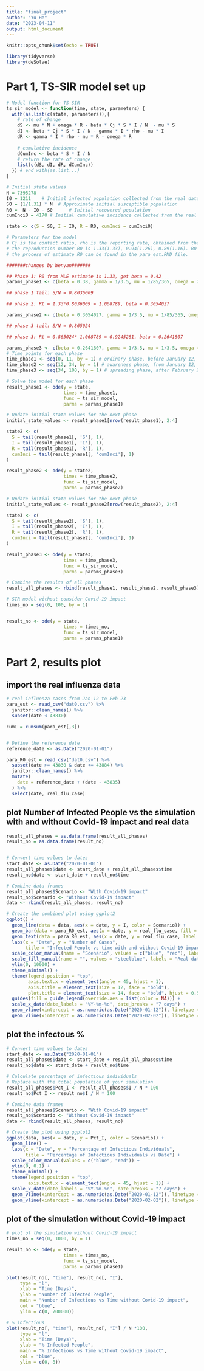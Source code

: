 ```yaml
---
title: "final_project"
author: "Yu He"
date: "2023-04-11"
output: html_document
---
```


```r
knitr::opts_chunk$set(echo = TRUE)
```

```r
library(tidyverse)
library(deSolve)
```


# Part 1, TS-SIR model set up
```r
# Model function for TS-SIR
ts_sir_model <- function(time, state, parameters) {
  with(as.list(c(state, parameters)),{
    # rate of change
    dS <- mu * N + omega * R - beta * Cj * S * I / N  - mu * S
    dI <- beta * Cj * S * I / N - gamma * I * rho - mu * I
    dR <- gamma * I * rho - mu * R - omega * R 
    
    # cumulative incidence
    dCumInc <- beta * S * I / N
    # return the rate of change
    list(c(dS, dI, dR, dCumInc))
  }) # end with(as.list...)
}

# Initial state values
N = 7395278 
I0 = 1211    # Initial infected population collected from the real data
S0 = (1/1.31) * N  # Approximate initial susceptible population
R0 =  N - I0 - S0      # Initial recovered population
cumInci0 = 4170	# Initial cumulative incidence collected from the real data

state <- c(S = S0, I = I0, R = R0, cumInci = cumInci0)

# Parameters for the model
# Cj is the contact ratio, rho is the reporting rate, obtained from the article's simulation.
# the reproduction number R0 is 1.33(1.33), 0.94(1.26), 0.89(1.16). R0 = beta/(mu + gamma). beta = R0 * (gamma + mu), 0.41. R0 in () is the estimated R0 by our team use MLE method. and R0 = 1.31, 1.23, and 1.08 is provided by the article. 
# the process of estimate R0 can be found in the para_est.RMD file. 

#######changes by Wenyan#######

## Phase 1: R0 from MLE estimate is 1.33, get beta = 0.42
params_phase1 <- c(beta = 0.38, gamma = 1/3.5, mu = 1/85/365, omega = 2*pi/365, N = 7395278, Cj = 1, rho = 0.9)

## phase 1 tail: S/N = 0.8036009

## phase 2: Rt = 1.33*0.8036009 = 1.068789, beta = 0.3054027

params_phase2 <- c(beta = 0.3054027, gamma = 1/3.5, mu = 1/85/365, omega = 2*pi/365, N = 7395278, Cj = 0.73, rho = 0.8)  # Adjust Cj and rho for Phase 2

## phase 3 tail: S/N = 0.865024

## phase 3: Rt = 0.865024* 1.068789 = 0.9245281, beta = 0.2641807

params_phase3 <- c(beta = 0.2641807, gamma = 1/3.5, mu = 1/3.5, omega = 2*pi/365, N = 7395278, Cj = 0.44, rho = 0.75)  # Adjust Cj and rho for Phase 3
# Time points for each phase
time_phase1 <- seq(0, 11, by = 1) # ordinary phase, before January 12, 2020
time_phase2 <- seq(12, 34, by = 1) # awareness phase, from January 12, 2020 to February 2, 2020
time_phase3 <- seq(34, 100, by = 1) # spreading phase, after February 2 , 2020 

# Solve the model for each phase
result_phase1 <- ode(y = state,
                     times = time_phase1,
                     func = ts_sir_model,
                     parms = params_phase1)

# Update initial state values for the next phase
initial_state_values <- result_phase1[nrow(result_phase1), 2:4]

state2 <- c(
  S = tail(result_phase1[, 'S'], 1),
  I = tail(result_phase1[, 'I'], 1),
  R = tail(result_phase1[, 'R'], 1),
  cumInci = tail(result_phase1[, 'cumInci'], 1)
)

result_phase2 <- ode(y = state2,
                     times = time_phase2,
                     func = ts_sir_model,
                     parms = params_phase2)

# Update initial state values for the next phase
initial_state_values <- result_phase2[nrow(result_phase2), 2:4]

state3 <- c(
  S = tail(result_phase2[, 'S'], 1),
  I = tail(result_phase2[, 'I'], 1),
  R = tail(result_phase2[, 'R'], 1),
  cumInci = tail(result_phase2[, 'cumInci'], 1)
)

result_phase3 <- ode(y = state3,
                     times = time_phase3,
                     func = ts_sir_model,
                     parms = params_phase3)

# Combine the results of all phases
result_all_phases <- rbind(result_phase1, result_phase2, result_phase3)

# SIR model without consider Covid-19 impact
times_no = seq(0, 100, by = 1)


result_no <- ode(y = state,
                     times = times_no,
                     func = ts_sir_model,
                     parms = params_phase1)
```


# Part 2, results plot 
## import the real influenza data
```r
# real influenza cases from Jan 12 to Feb 23
para_est <- read_csv("dat0.csv") %>% 
  janitor::clean_names() %>% 
  subset(date < 43830) 

cumI = cumsum(para_est[,3])


# Define the reference date
reference_date <- as.Date("2020-01-01")

para_R0_est = read_csv("dat0.csv") %>% 
  subset(date >= 43830 & date <= 43884) %>%
  janitor::clean_names() %>% 
  mutate(
    date = reference_date + (date - 43835)
  ) %>% 
  select(date, real_flu_case)

```


## plot Number of Infected People vs the simulation with and without Covid-19 impact and real data
```r
result_all_phases = as.data.frame(result_all_phases)
result_no = as.data.frame(result_no)


# Convert time values to dates
start_date <- as.Date("2020-01-01")
result_all_phases$date <- start_date + result_all_phases$time
result_no$date <- start_date + result_no$time

# Combine data frames
result_all_phases$Scenario <- "With Covid-19 impact"
result_no$Scenario <- "Without Covid-19 impact"
data <- rbind(result_all_phases, result_no)

# Create the combined plot using ggplot2
ggplot() +
  geom_line(data = data, aes(x = date, y = I, color = Scenario)) +
  geom_bar(data = para_R0_est, aes(x = date, y = real_flu_case, fill = "Real data"), stat = "identity", alpha = 0.5, inherit.aes = FALSE) +
  geom_text(data = para_R0_est, aes(x = date, y = real_flu_case, label = real_flu_case), vjust = -0.5, size = 3.5, inherit.aes = FALSE) +
  labs(x = "Date", y = "Number of Cases",
       title = "Infected People vs time with and without Covid-19 impact and real data") +
  scale_color_manual(name = "Scenario", values = c("blue", "red"), labels = c("With Covid-19 impact", "Without Covid-19 impact")) +
  scale_fill_manual(name = "", values = "steelblue", labels = "Real data") +
  ylim(0, 10000) +
  theme_minimal() +
  theme(legend.position = "top",
        axis.text.x = element_text(angle = 45, hjust = 1),
        axis.title = element_text(size = 12, face = "bold"),
        plot.title = element_text(size = 14, face = "bold", hjust = 0.5)) +
  guides(fill = guide_legend(override.aes = list(color = NA))) +
  scale_x_date(date_labels = "%Y-%m-%d", date_breaks = "7 days") +
  geom_vline(xintercept = as.numeric(as.Date("2020-01-12")), linetype = "dashed", color = "grey") +
  geom_vline(xintercept = as.numeric(as.Date("2020-02-02")), linetype = "dashed", color = "grey")

```


## plot the infectous %

```r
# Convert time values to dates
start_date <- as.Date("2020-01-01")
result_all_phases$date <- start_date + result_all_phases$time
result_no$date <- start_date + result_no$time

# Calculate percentage of infectious individuals
# Replace with the total population of your simulation
result_all_phases$Pct_I <- result_all_phases$I / N * 100
result_no$Pct_I <- result_no$I / N * 100

# Combine data frames
result_all_phases$Scenario <- "With Covid-19 impact"
result_no$Scenario <- "Without Covid-19 impact"
data <- rbind(result_all_phases, result_no)

# Create the plot using ggplot2
ggplot(data, aes(x = date, y = Pct_I, color = Scenario)) +
  geom_line() +
  labs(x = "Date", y = "Percentage of Infectious Individuals",
       title = "Percentage of Infectious Individuals vs Date") +
  scale_color_manual(values = c("blue", "red")) +
  ylim(0, 0.1) +
  theme_minimal() +
  theme(legend.position = "top",
        axis.text.x = element_text(angle = 45, hjust = 1)) +
  scale_x_date(date_labels = "%Y-%m-%d", date_breaks = "7 days") +
  geom_vline(xintercept = as.numeric(as.Date("2020-01-12")), linetype = "dashed", color = "grey") +
  geom_vline(xintercept = as.numeric(as.Date("2020-02-02")), linetype = "dashed", color = "grey")
```


## plot of the simulation without Covid-19 impact
```r
# plot of the simulation without Covid-19 impact
times_no = seq(0, 1000, by = 1)

result_no <- ode(y = state,
                     times = times_no,
                     func = ts_sir_model,
                     parms = params_phase1)

plot(result_no[, "time"], result_no[, "I"],
     type = "l",
     xlab = "Time (Days)",
     ylab = "Number of Infected People",
     main = "Number of Infectious vs Time without Covid-19 impact",
     col = "blue",
     ylim = c(0, 700000))

# % infectious
plot(result_no[, "time"], result_no[, "I"] / N *100,
     type = "l",
     xlab = "Time (Days)",
     ylab = "% Infected People",
     main = "% Infectious vs Time without Covid-19 impact",
     col = "blue",
     ylim = c(0, 8))
```












